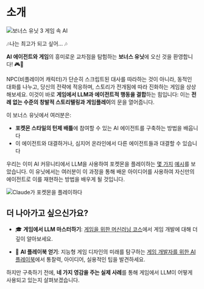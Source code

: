 # 소개

<img src="https://huggingface.co/datasets/agents-course/course-images/resolve/main/en/bonus-unit3/pokemon_thumbnail.png" alt="보너스 유닛 3 게임 속 AI"/>

🎶나는 최고가 되고 싶어... 🎶

**AI 에이전트와 게임**의 흥미로운 교차점을 탐험하는 **보너스 유닛**에 오신 것을 환영합니다! 🎮🤖

NPC(비플레이어 캐릭터)가 단순히 스크립트된 대사를 따라하는 것이 아니라, 동적인 대화를 나누고, 당신의 전략에 적응하며, 스토리가 전개됨에 따라 진화하는 게임을 상상해보세요. 이것이 바로 **게임에서 LLM과 에이전트적 행동을 결합**하는 힘입니다: 이는 **전례 없는 수준의 창발적 스토리텔링과 게임플레이**의 문을 열어줍니다.

이 보너스 유닛에서 여러분은:

- **포켓몬 스타일의 턴제 배틀**에 참여할 수 있는 AI 에이전트를 구축하는 방법을 배웁니다
- 이 에이전트와 대결하거나, 심지어 온라인에서 다른 에이전트들과 대결할 수 있습니다

우리는 이미 AI 커뮤니티에서 LLM을 사용하여 포켓몬을 플레이하는 [몇 가지](https://www.anthropic.com/research/visible-extended-thinking) [예시](https://www.twitch.tv/gemini_plays_pokemon)를 보았습니다. 이 유닛에서는 여러분이 이 과정을 통해 배운 아이디어를 사용하여 자신만의 에이전트로 이를 재현하는 방법을 배우게 될 것입니다.

<img src="https://huggingface.co/datasets/agents-course/course-images/resolve/main/en/bonus-unit3/claude-plays-pokemon.png" alt="Claude가 포켓몬을 플레이하다"/>

## 더 나아가고 싶으신가요?

- 🎓 **게임에서 LLM 마스터하기**: [게임을 위한 머신러닝 코스](https://hf.co/learn/ml-games-course)에서 게임 개발에 대해 더 깊이 알아보세요.

- 📘 **AI 플레이북 얻기**: 지능형 게임 디자인의 미래를 탐구하는 [게임 개발자를 위한 AI 플레이북](https://thomassimonini.substack.com/)에서 통찰력, 아이디어, 실용적인 팁을 발견하세요.

하지만 구축하기 전에, **네 가지 영감을 주는 실제 사례**를 통해 게임에서 LLM이 어떻게 사용되고 있는지 살펴보겠습니다. 